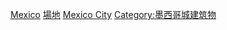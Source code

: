 [[Category:各城市體育場地|Mexico]]
[[Category:墨西哥城體育|場地]]
[[Category:墨西哥各城市體育場地|Mexico City]]
[[Category:墨西哥城建筑物|Category:墨西哥城建筑物]]